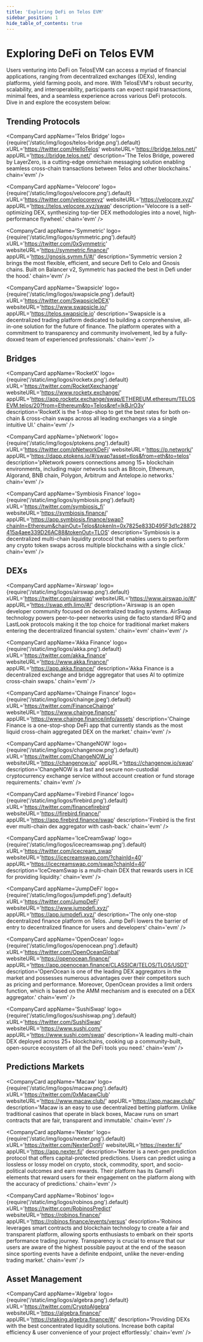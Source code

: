 ---
title: 'Exploring DeFi on Telos EVM'
sidebar_position: 1
hide_table_of_contents: true
---


# Exploring DeFi on Telos EVM

Users venturing into DeFi on TelosEVM can access a myriad of financial applications, ranging from decentralized exchanges (DEXs), lending platforms, yield farming pools, and more. With TelosEVM's robust security, scalability, and interoperability, participants can expect rapid transactions, minimal fees, and a seamless experience across various DeFi protocols. Dive in and explore the ecosystem below:

## Trending Protocols

<div class="app-cards-display">

<CompanyCard
    appName='Telos Bridge'
    logo={require('/static/img/logos/telos-bridge.png').default}
    xURL='https://twitter.com/HelloTelos'
    websiteURL='https://bridge.telos.net/'
    appURL='https://bridge.telos.net/'
    description='The Telos Bridge, powered by LayerZero, is a cutting-edge omnichain messaging solution enabling seamless cross-chain transactions between Telos and other blockchains.'
    chain='evm'
/>

<CompanyCard
    appName='Velocore'
    logo={require('/static/img/logos/velocore.png').default}
    xURL='https://twitter.com/velocorexyz'
    websiteURL='https://velocore.xyz/'
    appURL='https://telos.velocore.xyz/swap'
    description='Velocore is a self-optimizing DEX, synthesizing top-tier DEX methodologies into a novel, high-performance flywheel.'
    chain='evm'
/>

<CompanyCard
    appName='Symmetric'
    logo={require('/static/img/logos/symmetric.png').default}
    xURL='https://twitter.com/0xSymmetric'
    websiteURL='https://symmetric.finance/'
    appURL='https://gnosis.symm.fi/#/'
    description='Symmetric version 2 brings the most flexible, efficient, and secure Defi to Celo and Gnosis chains. Built on Balancer v2, Symmetric has packed the best in Defi under the hood.'
    chain='evm'
/>

<CompanyCard
    appName='Swapsicle'
    logo={require('/static/img/logos/swapsicle.png').default}
    xURL='https://twitter.com/SwapsicleDEX'
    websiteURL='https://www.swapsicle.io/'
    appURL='https://telos.swapsicle.io'
    description='Swapsicle is a decentralized trading platform dedicated to building a comprehensive, all-in-one solution for the future of finance. The platform operates with a commitment to transparency and community involvement, led by a fully-doxxed team of experienced professionals.'
    chain='evm'
/>

</div>

## Bridges 

<div class="app-cards-display">

<CompanyCard
    appName='RocketX'
    logo={require('/static/img/logos/rocketx.png').default}
    xURL='https://twitter.com/RocketXexchange'
    websiteURL='https://www.rocketx.exchange/'
    appURL='https://app.rocketx.exchange/swap/ETHEREUM.ethereum/TELOSEVM.telos/20?from=Ethereum&to=Telos&ref=lkBJrO3y'
    description='RocketX is the 1-stop-shop to get the best rates for both on-chain & cross-chain swaps across all leading exchanges via a single intuitive UI.'
    chain='evm'
/>

<CompanyCard
    appName='pNetwork'
    logo={require('/static/img/logos/ptokens.png').default}
    xURL='https://twitter.com/pNetworkDeFi'
    websiteURL='https://p.network/'
    appURL='https://dapp.ptokens.io/#/swap?asset=tlos&from=eth&to=telos'
    description='pNetwork powers connections among 15+ blockchain environments, including major networks such as Bitcoin, Ethereum, Algorand, BNB chain, Polygon, Arbitrum and Antelope.io networks.'
    chain='evm'
/>

<CompanyCard
    appName='Symbiosis Finance'
    logo={require('/static/img/logos/symbiosis.png').default}
    xURL='https://twitter.com/symbiosis_fi'
    websiteURL='https://symbiosis.finance/'
    appURL='https://app.symbiosis.finance/swap?chainIn=Ethereum&chainOut=Telos&tokenIn=0x7825e833D495F3d1c28872415a4aee339D26AC88&tokenOut=TLOS'
    description='Symbiosis is a decentralized multi-chain liquidity protocol that enables users to perform any crypto token swaps across multiple blockchains with a single click.'
    chain='evm'
/>

</div>

## DEXs

<div class="app-cards-display">

<CompanyCard
    appName='Airswap'
    logo={require('/static/img/logos/airswap.png').default}
    xURL='https://twitter.com/airswap'
    websiteURL='https://www.airswap.io/#/'
    appURL='https://swap.eth.limo/#/'
    description='Airswap is an open developer community focused on decentralized trading systems. AirSwap technology powers peer-to-peer networks using de facto standard RFQ and LastLook protocols making it the top choice for traditional market makers entering the decentralized financial system.'
    chain='evm'
    chain='evm'
/>

<CompanyCard
    appName='Akka Finance'
    logo={require('/static/img/logos/akka.png').default}
    xURL='https://twitter.com/akka_finance'
    websiteURL='https://www.akka.finance/'
    appURL='https://app.akka.finance/'
    description='Akka Finance is a decentralized exchange and bridge aggregator that uses AI to optimize cross-chain swaps.'
    chain='evm'
/>

<CompanyCard
    appName='Chainge Finance'
    logo={require('/static/img/logos/chainge.jpeg').default}
    xURL='https://twitter.com/FinanceChainge'
    websiteURL='https://www.chainge.finance/'
    appURL='https://www.chainge.finance/info/assets'
    description='Chainge Finance is a one-stop-shop DeFi app that currently stands as the most liquid cross-chain aggregated DEX on the market.'
    chain='evm'
/>

<CompanyCard
    appName='ChangeNOW'
    logo={require('/static/img/logos/changenow.png').default}
    xURL='https://twitter.com/ChangeNOW_io'
    websiteURL='https://changenow.io/'
    appURL='https://changenow.io/swap'
    description='ChangeNOW is a fast and secure non-custodial cryptocurrency exchange service without account creation or fund storage requirements.'
    chain='evm'
/>

<CompanyCard
    appName='Firebird Finance'
    logo={require('/static/img/logos/firebird.png').default}
    xURL='https://twitter.com/financefirebird'
    websiteURL='https://firebird.finance/'
    appURL='https://app.firebird.finance/swap'
    description='Firebird is the first ever multi-chain dex aggregator with cash-back.'
    chain='evm'
/>

<CompanyCard
    appName='IceCreamSwap'
    logo={require('/static/img/logos/icecreamswap.png').default}
    xURL='https://twitter.com/icecream_swap'
    websiteURL='https://icecreamswap.com/?chainId=40'
    appURL='https://icecreamswap.com/swap?chainId=40'
    description='IceCreamSwap is a multi-chain DEX that rewards users in ICE for providing liquidity.'
    chain='evm'
/>

<CompanyCard
    appName='JumpDeFi'
    logo={require('/static/img/logos/jumpdefi.png').default}
    xURL='https://twitter.com/JumpDeFi'
    websiteURL='https://www.jumpdefi.xyz/'
    appURL='https://app.jumpdefi.xyz/'
    description='The only one-stop decentralized finance platform on Telos. Jump DeFi lowers the barrier of entry to decentralized finance for users and developers'
    chain='evm'
/>

<CompanyCard
    appName='OpenOcean'
    logo={require('/static/img/logos/openocean.png').default}
    xURL='https://twitter.com/OpenOceanGlobal'
    websiteURL='https://openocean.finance/'
    appURL='https://app.openocean.finance/CLASSIC#/TELOS/TLOS/USDT'
    description='OpenOcean is one of the leading DEX aggregators in the market and possesses numerous advantages over their competitors such as pricing and performance. Moreover, OpenOcean provides a limit orders function, which is based on the AMM mechanism and is executed on a DEX aggregator.'
    chain='evm'
/>

<CompanyCard
    appName='SushiSwap'
    logo={require('/static/img/logos/sushiswap.png').default}
    xURL='https://twitter.com/SushiSwap'
    websiteURL='https://www.sushi.com/'
    appURL='https://www.sushi.com/swap'
    description='A leading multi-chain DEX deployed across 25+ blockchains, cooking up a community-built, open-source ecosystem of all the DeFi tools you need.'
    chain='evm'
/>

</div>

## Predictions Markets

<div class="app-cards-display">

<CompanyCard
    appName='Macaw'
    logo={require('/static/img/logos/macaw.png').default}
    xURL='https://twitter.com/0xMacawClub'
    websiteURL='https://www.macaw.club/'
    appURL='https://app.macaw.club/'
    description='Macaw is an easy to use decentralized betting platform. Unlike traditional casinos that operate in black boxes, Macaw runs on smart contracts that are fair, transparent and immutable.'
    chain='evm'
/>

<CompanyCard
    appName='Nexter'
    logo={require('/static/img/logos/nexter.png').default}
    xURL='https://twitter.com/NexterDotFi'
    websiteURL='https://nexter.fi/'
    appURL='https://app.nexter.fi/'
    description='Nexter is a next-gen prediction protocol that offers capital-protected predictions. Users can predict using a lossless or lossy model on crypto, stock, commodity, sport, and socio-political outcomes and earn rewards. Their platform has its GameFi elements that reward users for their engagement on the platform along with the accuracy of predictions.'
    chain='evm'
/>

<CompanyCard
    appName='Robinos'
    logo={require('/static/img/logos/robinos.png').default}
    xURL='https://twitter.com/RobinosPredict'
    websiteURL='https://robinos.finance/'
    appURL='https://robinos.finance/events/versus'
    description='Robinos leverages smart contracts and blockchain technology to create a fair and transparent platform, allowing sports enthusiasts to embark on their sports performance trading journey. Transparency is crucial to ensure that our users are aware of the highest possible payout at the end of the season since sporting events have a definite endpoint, unlike the never-ending trading market.'
    chain='evm'
/>

</div>

## Asset Management

<div class="app-cards-display">

<CompanyCard
    appName='Algebra'
    logo={require('/static/img/logos/algebra.png').default}
    xURL='https://twitter.com/CryptoAlgebra'
    websiteURL='https://algebra.finance/'
    appURL='https://staking.algebra.finance/#/'
    description='Providing DEXs with the best concentrated liquidity solutions. Increase both capital efficiency & user convenience of your project effortlessly.'
    chain='evm'
/>

</div>
